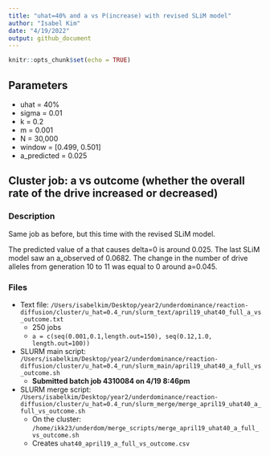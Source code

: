 ```yaml
---
title: "uhat=40% and a vs P(increase) with revised SLiM model"
author: "Isabel Kim"
date: "4/19/2022"
output: github_document
---
```


```r
knitr::opts_chunk$set(echo = TRUE)
```

## Parameters

* uhat = 40%
* sigma = 0.01
* k = 0.2
* m = 0.001
* N = 30,000
* window = [0.499, 0.501]
* a_predicted = 0.025

## Cluster job: a vs outcome (whether the overall rate of the drive increased or decreased)

### Description

Same job as before, but this time with the revised SLiM model.

The predicted value of a that causes delta=0 is around 0.025. The last SLiM model saw an a_observed of 0.0682. The change in the number of drive alleles from generation 10 to 11 was equal to 0 around a=0.045.

### Files

* Text file: `/Users/isabelkim/Desktop/year2/underdominance/reaction-diffusion/cluster/u_hat=0.4_run/slurm_text/april19_uhat40_full_a_vs_outcome.txt`
  + 250 jobs
  + `a = c(seq(0.001,0.1,length.out=150), seq(0.12,1.0, length.out=100))`
* SLURM main script: `/Users/isabelkim/Desktop/year2/underdominance/reaction-diffusion/cluster/u_hat=0.4_run/slurm_main/april19_uhat40_a_full_vs_outcome.sh`
  + **Submitted batch job 4310084 on 4/19 8:46pm**
* SLURM merge script: `/Users/isabelkim/Desktop/year2/underdominance/reaction-diffusion/cluster/u_hat=0.4_run/slurm_merge/merge_april19_uhat40_a_full_vs_outcome.sh`
  + On the cluster: `/home/ikk23/underdom/merge_scripts/merge_april19_uhat40_a_full_vs_outcome.sh`
  + Creates `uhat40_april19_a_full_vs_outcome.csv`

